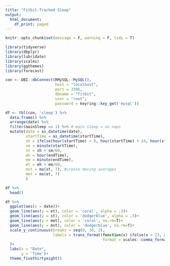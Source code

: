 ```yaml
---
title: "Fitbit-Tracked Sleep"
output:
  html_document:
    df_print: paged
---
```

```r
knitr::opts_chunk$set(message = F, warning = F, tidy = T)
```


```r
library(tidyverse)
library(dbplyr)
library(lubridate)
library(scales)
library(ggthemes)
library(forecast)
```



```r
con <- DBI::dbConnect(RMySQL::MySQL(),    
                      host = "localhost",   
                      port = 3306,   
                      dbname = "fitbit",   
                      user = "root",   
                      password = keyring::key_get('mysql'))

```


```r
df <- tbl(con, 'sleep') %>%
  data.frame() %>%
  arrange(date) %>%
  filter(mainSleep == 1) %>% # main sleep = no naps
  mutate(date = as_datetime(date),
         startTime = as_datetime(startTime),
         sh = ifelse(hour(startTime) < 8, hour(startTime) + 24, hour(startTime)), #create numeric times
         sm = minute(startTime),
         st = sh + sm/60,
         eh = hour(endTime),
         em = minute(endTime),
         et = eh + em/60,
         mst = ma(st, 7), #create moving averages
         met = ma(et, 7)
         )

df %>%
  head()
```


```r
df %>%
  ggplot(aes(x = date))+
  geom_line(aes(y = et), color = 'coral', alpha = .3)+
  geom_line(aes(y = st), color = 'dodgerblue', alpha = .3)+
  geom_line(aes(y = met), color = 'coral', na.rm=T)+
  geom_line(aes(y = mst), color = 'dodgerblue', na.rm=T)+
  scale_y_continuous(breaks = seq(0, 30, 2),
                     labels = trans_format(function(x) ifelse(x > 23, x - 24, x), 
                                           format = scales::comma_format(suffix = ":00"))
  )+
  labs(x = "Date",
       y = 'Time')+
  theme_fivethirtyeight()
```



